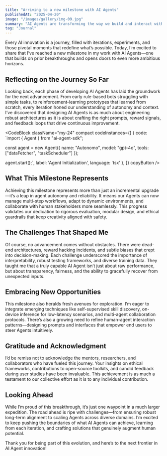 ```yaml
---
title: "Arriving to a new milestone with AI Agents"
publishedAt: "2025-04-20"
image: "/images/gallery/img-09.jpg"
summary: "AI Agents are transforming the way we build and interact with intelligent systems, marking significant leaps in autonomy and collaboration."
tag: "Journal"
---
```


Every AI innovation is a journey, filled with iterations, experiments, and those pivotal moments that redefine what’s possible. Today, I’m excited to share that I’ve reached a new milestone in my work with AI Agents—one that builds on prior breakthroughs and opens doors to even more ambitious horizons.

## Reflecting on the Journey So Far

Looking back, each phase of developing AI Agents has laid the groundwork for the next advancement. From early rule-based bots struggling with simple tasks, to reinforcement-learning prototypes that learned from scratch, every iteration honed our understanding of autonomy and context. I’ve discovered that designing AI Agents is as much about engineering robust architectures as it is about crafting the right prompts, reward signals, and feedback loops that drive continuous improvement.

<CodeBlock className="my-24"
    compact
    codeInstances={[
        {
            code: `import { Agent } from "ai-agent-sdk";

const agent = new Agent({
  name: "Autonomo",
  model: "gpt-4o",
  tools: ["dataFetcher", "taskScheduler"]
});

agent.start();`,
            label: 'Agent Initialization',
            language: 'tsx'
        },
    ]}
    copyButton
/>

## What This Milestone Represents

Achieving this milestone represents more than just an incremental upgrade—it’s a leap in agent autonomy and reliability. It means our Agents can now manage multi-step workflows, adapt to dynamic environments, and collaborate with human stakeholders more seamlessly. This progress validates our dedication to rigorous evaluation, modular design, and ethical guardrails that keep creativity aligned with safety.

## The Challenges That Shaped Me

Of course, no advancement comes without obstacles. There were dead-end architectures, reward hacking incidents, and subtle biases that crept into decision-making. Each challenge underscored the importance of interpretability, robust testing frameworks, and diverse training data. They taught me that a truly capable AI Agent isn’t just about raw performance, but about transparency, fairness, and the ability to gracefully recover from unexpected inputs.

## Embracing New Opportunities

This milestone also heralds fresh avenues for exploration. I’m eager to integrate emerging techniques like self-supervised skill discovery, on-device inference for low-latency scenarios, and multi-agent collaboration protocols. There’s also a growing need to refine human-agent interaction patterns—designing prompts and interfaces that empower end users to steer Agents intuitively.

## Gratitude and Acknowledgment

I’d be remiss not to acknowledge the mentors, researchers, and collaborators who have fueled this journey. Your insights on ethical frameworks, contributions to open-source toolkits, and candid feedback during user studies have been invaluable. This achievement is as much a testament to our collective effort as it is to any individual contribution.

## Looking Ahead

While I’m proud of this breakthrough, it’s just one waypoint in a much larger expedition. The road ahead is ripe with challenges—from ensuring robust long-term alignment to scaling Agents across diverse domains. I’m excited to keep pushing the boundaries of what AI Agents can achieve, learning from each iteration, and crafting solutions that genuinely augment human potential.

Thank you for being part of this evolution, and here’s to the next frontier in AI Agent innovation!
